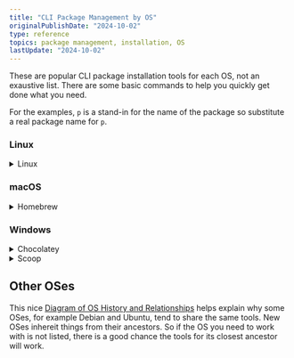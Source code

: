 ```yaml
---
title: "CLI Package Management by OS"
originalPublishDate: "2024-10-02"
type: reference
topics: package management, installation, OS
lastUpdate: "2024-10-02"
---
```




These are popular CLI package installation tools for each OS, not an exaustive list. There are some basic commands to help you quickly get done what you need.

For the examples, `p` is a stand-in for the name of the package so substitute a real package name for `p`.


### Linux
<details>
<summary>Linux</summary>

Run this to see what is already installed
```
which apt snap yum
```

Canonical is trying to push [Snap](https://snapcraft.io/docs) as a universal Linux package installer.

#### Debian, Ubuntu
<details>
<summary> apt</summary>

```
apt install p
apt remove p
apt list --installed
apt update # get latest package index
apt upgrade # upgrade packages to the latest version
apt list --upgradable # see which pacages can be updated
apt search p
apt-cache search p
```

Debian has a whole mess of other tools including apt-get, dpkg, and aptitude.



</details>

#### RedHat, Fedora, CentOS, Amazon Linux
<details>
<summary>yum</summary>

```
yum info p
yum install p
yum remove p
yum list installed
yum upate p
yum update # update all packages
yum check-update # see which pacages can be updated
yum search term # find packages with term in the name or description

```

- [Web cheat sheet](https://access.redhat.com/articles/yum-cheat-sheet)
- [PDF cheat sheet](https://access.redhat.com/sites/default/files/attachments/rh_yum_cheatsheet_1214_jcs_print-1.pdf)

RedHat also has `rpm`.

</details>

</details>

### macOS
<details>
<summary>Homebrew </summary>

[Website](https://brew.sh/)

Install
```
/bin/bash -c "$(curl -fsSL https://raw.githubusercontent.com/Homebrew/install/HEAD/install.sh)"
```

Use
```
brew info p
brew install p
brew uninstall p
brew list # list installed packages
brew update # update Homebrew and its list of packages
brew upgrade p
brew upgrade # upgrade all installed packages
brew outdated # see which packages can be upgraded
brew search term # find packages with term in the name
brew search term --desc # find packages with term in the name or description
```
</details>

### Windows

<details>
<summary>Chocolatey</summary>

- [Install](https://chocolatey.org/install)
- [Command Docs](https://docs.chocolatey.org/en-us/choco/commands/)

</details>

<details>
<summary>Scoop</summary>

[Website](https://scoop.sh/)

</details>




## Other OSes
This nice [Diagram of OS History and Relationships](https://www.reddit.com/media?url=https%3A%2F%2Fpreview.redd.it%2Fe21s2vb3a2a81.png%3Fwidth%3D4613%26format%3Dpng%26auto%3Dwebp%26s%3Da2bc24827b9caf90eb0c85dae83893976a6d8183) helps explain why some OSes, for example Debian and Ubuntu, tend to share the same tools. New OSes inhereit things from their ancestors. So if the OS you need to work with is not listed, there is a good chance the tools for its closest ancestor will work.
